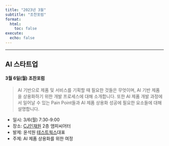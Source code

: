 ```yaml
---
title: "2023년 3월"
subtitle: "조찬포럼"
format:
  html:
    toc: false
execute:
  echo: false
---
```


------------------------------------------------------------------------

## AI 스타트업

#### 3월 6일(월) 조찬포럼

> AI 기반으로 제품 및 서비스를 기획할 때 필요한 것들은 무엇이며, AI 기반 제품을 상용화하기 위한 개발 프로세스에 대해 소개합니다. 또한 AI 제품 개발 과정에서 일어날 수 있는 Pain Point들과 AI 제품 상용화 성공에 필요한 요소들에 대해 설명합니다.

-   일시: 3/6(월) 7:30-9:00
-   장소: [CJ인재원](https://naver.me/FGoeILmX) 2층 앰피씨어터
-   발제: 윤석원 [테스트웍스](https://www.testworks.co.kr/)대표
-   주제: AI 제품 상용화를 위한 여정

<!-- #### 참여 신청 -->

<!-- 아래 구글폼 양식을 채워 신청 부탁드립니다. -->

<!-- <iframe src="https://docs.google.com/forms/d/e/1FAIpQLScefV7H4ViNgh3_cW1d3FXx10kqSZ_WV0AZ2M-XDzRTJsEKhg/viewform?embedded=true" width="640" height="1400" frameborder="0" marginheight="0" marginwidth="0"> -->

<!-- Loading... -->

<!-- </iframe>  -->

